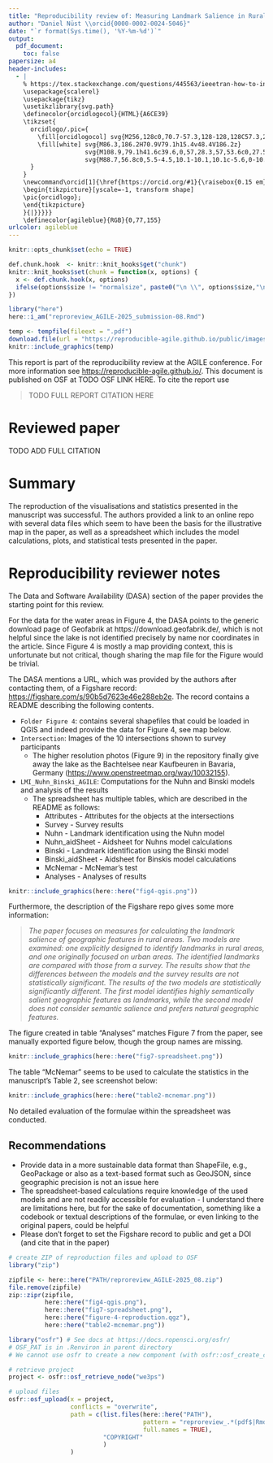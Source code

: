 ```yaml
---
title: "Reproducibility review of: Measuring Landmark Salience in Rural Areas: A Comparative Study of Two Models"
author: "Daniel Nüst \\orcid{0000-0002-0024-5046}"
date: "`r format(Sys.time(), '%Y-%m-%d')`"
output:
  pdf_document:
    toc: false
papersize: a4
header-includes:
  - |
    % https://tex.stackexchange.com/questions/445563/ieeetran-how-to-include-orcid-in-tex-pdf-with-pdflatex/445583 (works with pdflatex)
    \usepackage{scalerel}
    \usepackage{tikz}
    \usetikzlibrary{svg.path}
    \definecolor{orcidlogocol}{HTML}{A6CE39}
    \tikzset{
      orcidlogo/.pic={
        \fill[orcidlogocol] svg{M256,128c0,70.7-57.3,128-128,128C57.3,256,0,198.7,0,128C0,57.3,57.3,0,128,0C198.7,0,256,57.3,256,128z};
        \fill[white] svg{M86.3,186.2H70.9V79.1h15.4v48.4V186.2z}
                     svg{M108.9,79.1h41.6c39.6,0,57,28.3,57,53.6c0,27.5-21.5,53.6-56.8,53.6h-41.8V79.1z     M124.3,172.4h24.5c34.9,0,42.9-26.5,42.9-39.7c0-21.5-13.7-39.7-43.7-39.7h-23.7V172.4z}
                     svg{M88.7,56.8c0,5.5-4.5,10.1-10.1,10.1c-5.6,0-10.1-4.6-10.1-10.1c0-5.6,4.5-10.1,10.1-10.1C84.2,46.7,88.7,51.3,88.7,56.8z};
      }
    }
    \newcommand\orcid[1]{\href{https://orcid.org/#1}{\raisebox{0.15 em}{\mbox{\scalerel*{
    \begin{tikzpicture}[yscale=-1, transform shape]
    \pic{orcidlogo};
    \end{tikzpicture}
    }{|}}}}}
    \definecolor{agileblue}{RGB}{0,77,155}
urlcolor: agileblue
---
```


```r
knitr::opts_chunk$set(echo = TRUE)

def.chunk.hook  <- knitr::knit_hooks$get("chunk")
knitr::knit_hooks$set(chunk = function(x, options) {
  x <- def.chunk.hook(x, options)
  ifelse(options$size != "normalsize", paste0("\n \\", options$size,"\n\n", x, "\n\n \\normalsize"), x)
})

library("here")
here::i_am("reproreview_AGILE-2025_submission-08.Rmd")
```

```r
temp <- tempfile(fileext = ".pdf")
download.file(url = "https://reproducible-agile.github.io/public/images/reproducible-AGILE-logo-square.pdf", destfile = temp)
knitr::include_graphics(temp)
```

This report is part of the reproducibility review at the AGILE conference.
For more information see [https://reproducible-agile.github.io/](https://reproducible-agile.github.io/).
This document is published on OSF at TODO OSF LINK HERE.
To cite the report use

> TODO FULL REPORT CITATION HERE

# Reviewed paper

TODO ADD FULL CITATION

# Summary

The reproduction of the visualisations and statistics presented in the manuscript was successful.
The authors provided a link to an online repo with several data files which seem to have been the basis for the illustrative map in the paper, as well as a spreadsheet which includes the model calculations, plots, and statistical tests presented in the paper.

\clearpage

# Reproducibility reviewer notes

The Data and Software Availability (DASA) section of the paper provides the starting point for this review.

For the data for the water areas in Figure 4, the DASA points to the generic download page of Geofabrik at https://download.geofabrik.de/, which is not helpful since the lake is not identified precisely by name nor coordinates in the article.
Since Figure 4 is mostly a map providing context, this is unfortunate but not critical, though sharing the map file for the Figure would be trivial.

The DASA mentions a URL, which was provided by the authors after contacting them, of a Figshare record: <https://figshare.com/s/90b5d7623e46e288eb2e>.
The record contains a README describing the following contents.

- `Folder Figure 4`: contains several shapefiles that could be loaded in QGIS and indeed provide the data for Figure 4, see map below.
- `Intersection`: Images of the 10 intersections shown to survey participants
  - The higher resolution photos (Figure 9) in the repository finally give away the lake as the Bachtelsee near Kaufbeuren in Bavaria, Germany (<https://www.openstreetmap.org/way/10032155>).
- `LMI_Nuhn_Binski_AGILE`: Computations for the Nuhn and Binski models and analysis of the results
  - The spreadsheet has multiple tables, which are described in the README as follows:
  	- Attributes - Attributes for the objects at the intersections
  	- Survey - Survey results
  	- Nuhn - Landmark identification using the Nuhn model
  	- Nuhn_aidSheet - Aidsheet for Nuhns model calculations
  	- Binski - Landmark identification using the Binski model
  	- Binski_aidSheet - Aidsheet for Binskis model calculations
  	- McNemar - McNemar's test
  	- Analyses - Analyses of results

```r
knitr::include_graphics(here::here("fig4-qgis.png"))
```

Furthermore, the description of the Figshare repo gives some more information:

> _The paper focuses on measures for calculating the landmark salience of geographic features in rural areas. Two models are examined: one explicitly designed to identify landmarks in rural areas, and one originally focused on urban areas. The identified landmarks are compared with those from a survey. The results show that the differences between the models and the survey results are not statistically significant. The results of the two models are statistically significantly different. The first model identifies highly semantically salient geographic features as landmarks, while the second model does not consider semantic salience and prefers natural geographic features._

The figure created in table "Analyses" matches Figure 7 from the paper, see manually exported figure below, though the group names are missing.

```r
knitr::include_graphics(here::here("fig7-spreadsheet.png"))
```

The table "McNemar" seems to be used to calculate the statistics in the manuscript's Table 2, see screenshot below:

```r
knitr::include_graphics(here::here("table2-mcnemar.png"))
```

No detailed evaluation of the formulae within the spreadsheet was conducted.

## Recommendations

- Provide data in a more sustainable data format than ShapeFile, e.g., GeoPackage or also as a text-based format such as GeoJSON, since geographic precision is not an issue here
- The spreadsheet-based calculations require knowledge of the used models and are not readily accessible for evaluation - I understand there are limitations here, but for the sake of documentation, something like a codebook or textual descriptions of the formulae, or even linking to the original papers, could be helpful
- Please don't forget to set the Figshare record to public and get a DOI (and cite that in the paper)

```r
# create ZIP of reproduction files and upload to OSF
library("zip")

zipfile <- here::here("PATH/reproreview_AGILE-2025_08.zip")
file.remove(zipfile)
zip::zipr(zipfile,
          here::here("fig4-qgis.png"),
          here::here("fig7-spreadsheet.png"),
          here::here("figure-4-reproduction.qgz"),
          here::here("table2-mcnemar.png"))

library("osfr") # See docs at https://docs.ropensci.org/osfr/
# OSF_PAT is in .Renviron in parent directory
# We cannot use osfr to create a new component (with osfr::osf_create_component(x = osfr::osf_retrieve_node(".."), ...) because that will set the storage location to outside Europe.

# retrieve project
project <- osfr::osf_retrieve_node("we3ps")

# upload files
osfr::osf_upload(x = project,
                 conflicts = "overwrite",
                 path = c(list.files(here::here("PATH"),
                                     pattern = "reproreview_.*(pdf$|Rmd$|zip$)",
                                     full.names = TRUE),
                          "COPYRIGHT"
                          )
                 )
```